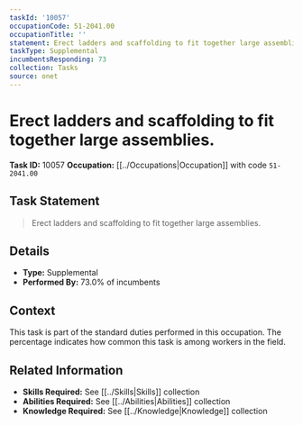 ```yaml
---
taskId: '10057'
occupationCode: 51-2041.00
occupationTitle: ''
statement: Erect ladders and scaffolding to fit together large assemblies.
taskType: Supplemental
incumbentsResponding: 73
collection: Tasks
source: onet
---
```

# Erect ladders and scaffolding to fit together large assemblies.

**Task ID:** 10057
**Occupation:** [[../Occupations|Occupation]] with code `51-2041.00`

## Task Statement

> Erect ladders and scaffolding to fit together large assemblies.

## Details

- **Type:** Supplemental
- **Performed By:** 73.0% of incumbents

## Context

This task is part of the standard duties performed in this occupation. The percentage indicates how common this task is among workers in the field.

## Related Information

- **Skills Required:** See [[../Skills|Skills]] collection
- **Abilities Required:** See [[../Abilities|Abilities]] collection
- **Knowledge Required:** See [[../Knowledge|Knowledge]] collection
